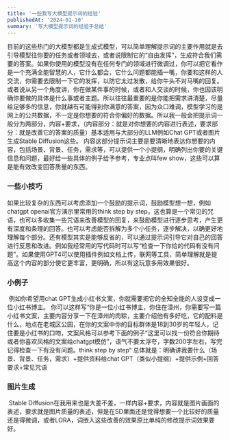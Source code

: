 ```yaml
---
title: '一些我写大模型提示词的经验'
publishedAt: '2024-01-10'
summary: '写大模型提示词的经验于总结'
---
```


​	目前的这些热门的大模型都是生成式模型，可以简单理解提示词的主要作用就是去引导模型往你要的任务或者领域去，或者说限制它的“自由发挥”，生成符合我们需要的答案。如果你使用的模型没有在任何专门的领域进行微调过，你可以把它看作是一个充满全能智慧的人，它什么都会，它什么问题都能插一嘴，你要和这样的人交流，你需要去限制一下它的发挥，以防它太过发散，给你牛头不对马嘴的回复。或者说从另一个角度讲，你在做某件事的时候，或者和人交谈的时候，你也因该明确你要做的具体是什么事或者主题。所以往往最重要的是你能把需求讲清楚，尽量给足够多的信息，你就越有可能得到你满意的答案，因为众口难调，模型学习的是网上的公共数据，不一定是你想要的符合你偏好的数据。所以我一般会把提示词一般分为两部分，内容+要求，（内容部分：就是对你想要的内容进行表述，要求部分：就是改善它的答案的质量）基本适用与大部分的LLM例如Chat GPT或者图片生成Stable Diffusion这些。
​	内容这部分提示词主要是要清晰地表达你想要的内容，包括场景、背景、任务，需求等，可以提供一个小提纲，明确列出你要的关键信息和问题，最好给一些具体的例子给予参考，专业点叫few show，这些可以算是能有效改变回答质量的东西。
### 一些小技巧
​   如果比较复杂的东西可以考虑添加一个鼓励的提示词，鼓励模型想一想，例如chatgpt openai官方演示里常用的think step by step，这也算是一个常见的咒语，也可以多收集一些咒语来改善模型的回复，来鼓励模型进行逐步思考，产生更有深度和条理的回答。也可以考虑能否拆解为多个小任务，逐步解决，以确更好地理解每个部分。
​   还有模型其实是能够反省的，可以通过提示词引导它对自己的回答进行反思和改进。例如我经常用的写代码时可以写“检查一下你给的代码有没有问题”。
​   如果使用GPT4可以使用插件例如文档上传，联网等工具，简单理解就是提高这个内容的部分使它更丰富，更明确，所以有这玩意多用效果很好。
### 小例子
​	例如你希望用chat GPT生成小红书文案，你就需要把它的全知全能的人设变成一位小红书博主。
你可以这样写“你是一位小红书博主，你住在漳州，你需要写一篇小红书文案，主要内容分享一下在漳州的肉粽，主要介绍他有多好吃，它的配料是什么，地点在老城区公园，在你的文案中你的目标群体是18到30岁的年轻人，记住要是小红书的口吻，文案风格可以参考下面的例子“这里可以找一份符合你期待或者你喜欢风格的文案给chatgpt模仿”，语气不要太浮夸，字数200字左右，写完记得检查一下有没有问题。think step by step“
​	总体就是：明确讲我要什么（场景、背景、任务，需求）+提供资料给chat GPT（类似小提纲）+提供示例+回答要求+常见咒语
### 图片生成
​	Stable Diffusion在我用来也是大差不差，一样内容+要求，内容就是图片画面的表述，要求就是图片质量的表述，但是在SD里面还是觉得想要一个比较好的质量还是得微调，或者LORA，词嵌入这些改善的效果原比单纯的修改提示词效果要好。